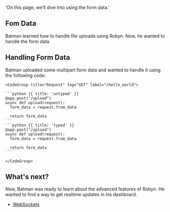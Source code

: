   'On this page, we’ll dive into using the form data.'

## Fom Data

Batman learned how to handle file uploads using Robyn. Now, he wanted to handle the form data


## Handling Form Data

<Row>
<Col>
Batman uploaded some multipart form data and wanted to handle it using the following code:
</Col>
  <Col sticky>

    <CodeGroup title="Request" tag="GET" label="/hello_world">

    ```python {{ title: 'untyped' }}
    @app.post("/upload")
    async def upload(request):
      form_data = request.from_data

      return form_data
    ```
    ```python {{ title: 'typed' }}
    @app.post("/upload")
    async def upload(request):
      form_data = request.from_data

      return form_data
    ```

    </CodeGroup>
  </Col>
</Row>


## What's next?

Now, Batman was ready to learn about the advanced features of Robyn. He wanted to find a way to get realtime updates in his dashboard.

- [WebSockets](/documentation/api_reference/websockets)
